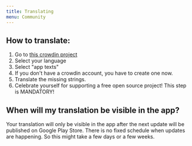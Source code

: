 ```yaml
---
title: Translating
menu: Community
---
```


## How to translate:

1. Go to [this crowdin project][crowdin]
2. Select your language
3. Select "app texts"
4. If you don't have a crowdin account, you have to create one now.
5. Translate the missing strings.
6. Celebrate yourself for supporting a free open source project! This step is MANDATORY!

## When will my translation be visible in the app?

Your translation will only be visible in the app after the next update will be published on Google Play Store. There is no fixed schedule when updates are happening.
So this might take a few days or a few weeks.

[crowdin]: https://crowdin.com/project/zap-android
